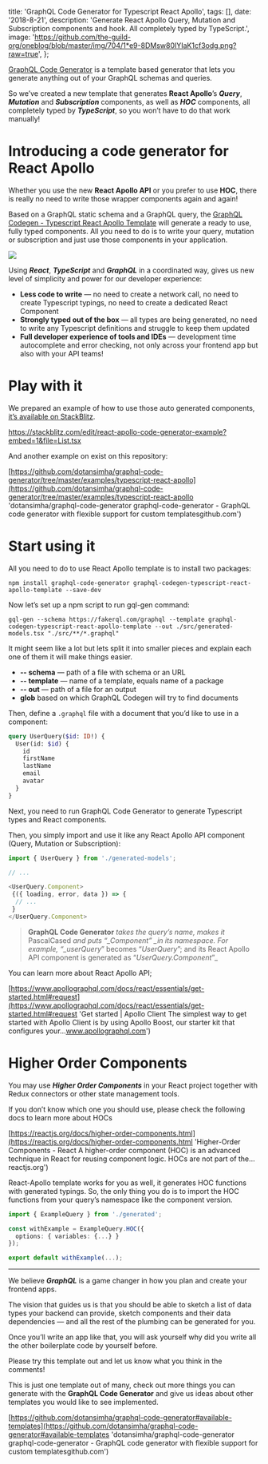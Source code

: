 
  title: 'GraphQL Code Generator for Typescript React Apollo',
  tags: [],
  date: '2018-8-21',
  description:
    'Generate React Apollo Query, Mutation and Subscription components and hook. All completely typed by TypeScript.',
  image:
    'https://github.com/the-guild-org/oneblog/blob/master/img/704/1*e9-8DMsw80IYIaK1cf3odg.png?raw=true',
};


[GraphQL Code Generator](https://github.com/dotansimha/graphql-code-generator/) is a template based generator that lets you generate anything out of your GraphQL schemas and queries.

So we’ve created a new template that generates **React Apollo**’s **_Query_**, **_Mutation_** and **_Subscription_** components, as well as **_HOC_** components, all completely typed by **_TypeScript_**, so you won’t have to do that work manually!

# Introducing a code generator for React Apollo

Whether you use the new **React Apollo API** or you prefer to use **HOC**, there is really no need to write those wrapper components again and again!

Based on a GraphQL static schema and a GraphQL query, the [GraphQL Codegen - Typescript React Apollo Template](https://github.com/dotansimha/graphql-code-generator/tree/master/packages/templates/typescript-react-apollo) will generate a ready to use, fully typed components. All you need to do is to write your query, mutation or subscription and just use those components in your application.

![](https://github.com/the-guild-org/oneblog/blob/master/img/704/0*tEGsG1VbNTHCBfAo?raw=true)

Using **_React_**, **_TypeScript_** and **_GraphQL_** in a coordinated way, gives us new level of simplicity and power for our developer experience:

- **Less code to write** — no need to create a network call, no need to create Typescript typings, no need to create a dedicated React Component
- **Strongly typed out of the box** — all types are being generated, no need to write any Typescript definitions and struggle to keep them updated
- **Full developer experience of tools and IDEs** — development time autocomplete and error checking, not only across your frontend app but also with your API teams!

# Play with it

We prepared an example of how to use those auto generated components, [it’s available on StackBlitz](https://stackblitz.com/edit/react-apollo-code-generator-example).

https://stackblitz.com/edit/react-apollo-code-generator-example?embed=1&file=List.tsx

And another example on exist on this repository:

[https://github.com/dotansimha/graphql-code-generator/tree/master/examples/typescript-react-apollo](https://github.com/dotansimha/graphql-code-generator/tree/master/examples/typescript-react-apollo 'dotansimha/graphql-code-generator
graphql-code-generator - GraphQL code generator with flexible support for custom templatesgithub.com')

# Start using it

All you need to do to use React Apollo template is to install two packages:

```
npm install graphql-code-generator graphql-codegen-typescript-react-apollo-template --save-dev
```

Now let’s set up a npm script to run gql-gen command:

```
gql-gen --schema https://fakerql.com/graphql --template graphql-codegen-typescript-react-apollo-template --out ./src/generated-models.tsx "./src/**/*.graphql"
```

It might seem like a lot but lets split it into smaller pieces and explain each one of them it will make things easier.

- **-- schema** — path of a file with schema or an URL
- **-- template** — name of a template, equals name of a package
- **-- out** — path of a file for an output
- **glob** based on which GraphQL Codegen will try to find documents

Then, define a `.graphql` file with a document that you’d like to use in a component:

```graphql
query UserQuery($id: ID!) {
  User(id: $id) {
    id
    firstName
    lastName
    email
    avatar
  }
}
```

Next, you need to run GraphQL Code Generator to generate Typescript types and React components.

Then, you simply import and use it like any React Apollo API component (Query, Mutation or Subscription):

```javascript
import { UserQuery } from './generated-models';

// ...

<UserQuery.Component>
 {({ loading, error, data }) => {
  // ...
 }
</UserQuery.Component>
```

> **GraphQL Code Generator** _takes the query’s name, makes it_ PascalCased _and puts “\_Component” \_in its namespace. For example, “\_userQuery_” becomes “_UserQuery_”; and its React Apollo API component is generated as “_UserQuery.Component_”\_

You can learn more about React Apollo API;

[https://www.apollographql.com/docs/react/essentials/get-started.html#request](https://www.apollographql.com/docs/react/essentials/get-started.html#request 'Get started | Apollo Client
The simplest way to get started with Apollo Client is by using Apollo Boost, our starter kit that configures your…www.apollographql.com')

# Higher Order Components

You may use **_Higher Order Components_** in your React project together with Redux connectors or other state management tools.

If you don’t know which one you should use, please check the following docs to learn more about HOCs

[https://reactjs.org/docs/higher-order-components.html](https://reactjs.org/docs/higher-order-components.html 'Higher-Order Components - React
A higher-order component (HOC) is an advanced technique in React for reusing component logic. HOCs are not part of the…reactjs.org')

React-Apollo template works for you as well, it generates HOC functions with generated typings. So, the only thing you do is to import the HOC functions from your query’s namespace like the component version.

```typescript
import { ExampleQuery } from './generated';

const withExample = ExampleQuery.HOC({
  options: { variables: {...} }
});

export default withExample(...);
```

---

We believe **_GraphQL_** is a game changer in how you plan and create your frontend apps.

The vision that guides us is that you should be able to sketch a list of data types your backend can provide, sketch components and their data dependencies — and all the rest of the plumbing can be generated for you.

Once you’ll write an app like that, you will ask yourself why did you write all the other boilerplate code by yourself before.

Please try this template out and let us know what you think in the comments!

This is just one template out of many, check out more things you can generate with the **GraphQL Code Generator** and give us ideas about other templates you would like to see implemented.

[https://github.com/dotansimha/graphql-code-generator#available-templates](https://github.com/dotansimha/graphql-code-generator#available-templates 'dotansimha/graphql-code-generator
graphql-code-generator - GraphQL code generator with flexible support for custom templatesgithub.com')
